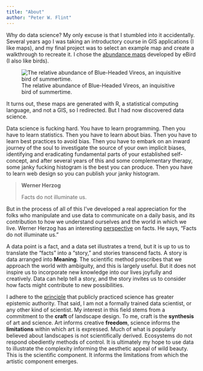 ```yaml
---
title: "About"
author: "Peter W. Flint"
---
```


Why do data science? My only excuse is that I stumbled into it accidentally. Several years ago I was taking an introductory course in GIS applications (I like maps), and my final project was to select an example map and create a walkthrough to recreate it. I chose the [abundance maps](https://science.ebird.org/en/status-and-trends/abundance-maps) developed by eBird (I also like birds).

![The relative abundance of Blue-Headed Vireos, an inquisitive bird of summertime.](_assets/image_buhvir-abundance-map-v2022-en.png){fig-alt="A map of North America illustrating the relative abundance of the Blue-Headed Vireo. The northern part is red to display its summer range. The middle is yellow, displaying its migratory range in Spring and Fall. The southern area is blue to display its Winter range." fig-align="center"}

It turns out, these maps are generated with R, a statistical computing language, and not a GIS, so I redirected. But I had now discovered data science.

Data science is fucking hard. You have to learn programming. Then you have to learn statistics. Then you have to learn about bias. Then you have to learn best practices to avoid bias. Then you have to embark on an inward journey of the soul to investigate the source of your own implicit biases, identifying and eradicating fundamental parts of your established self-concept, and after several years of this and some complementary therapy, some janky fucking histogram is the best you can produce. Then you have to learn web design so you can publish your janky histogram.

> **Werner Herzog**
>
> Facts do not illuminate us.

But in the process of all of this I've developed a real appreciation for the folks who manipulate and use data to communicate on a daily basis, and its contribution to how we understand ourselves and the world in which we live. Werner Herzog has an interesting [perspective](https://www.newyorker.com/podcast/the-new-yorker-radio-hour/werner-herzog-defends-his-ecstatic-approach-to-the-truth) on facts. He says, "Facts do not illuminate us."

A data point is a fact, and a data set illustrates a trend, but it is up to us to translate the "facts" into a "story," and stories transcend facts. A story is data arranged into **Meaning**. The scientific method prescribes that we approach the world with ambiguity, and this is largely useful. But it does not inspire us to incorporate new knowledge into our lives joyfully and creatively. Data can help tell a story, and the story invites us to consider how facts might contribute to new possibilities.

I adhere to the [principle](https://www.readthesequences.com/Scientific-Evidence-Legal-Evidence-Rational-Evidence) that publicly practiced science has greater epistemic authority. That said, I am not a formally trained data scientist, or any other kind of scientist. My interest in this field stems from a commitment to the **craft** of landscape design. To me, craft is the **synthesis** of art and science. Art informs creative **freedom**, science informs the **limitations** within which art is expressed. Much of what is popularly believed about landscapes is not scientifically derived. Ecosystems do not respond obediently methods of control. It is ultimately my hope to use data to illustrate the complexity informing the aesthetic appeal of wild beauty. This is the scientific component. It informs the limitations from which the artistic component emerges.
